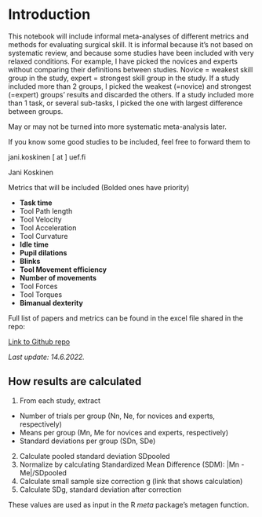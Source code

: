 
# Introduction

This notebook will include informal meta-analyses of different metrics and methods
for evaluating surgical skill. It is informal because it's not based on systematic review,
and because some studies have been included with very relaxed conditions. For example,
I have picked the novices and experts without comparing their definitions between studies. 
Novice = weakest skill group in the study, expert = strongest skill group in the study.
If a study included more than 2 groups, I picked the weakest (=novice) and strongest (=expert)
groups' results and discarded the others. If a study included more than 1 task, or several sub-tasks, I picked the one with largest difference between groups.

May or may not be turned into more systematic meta-analysis later.

If you know some good studies to be included, feel free to forward them to

jani.koskinen [ at ] uef.fi

Jani Koskinen

Metrics that will be included (Bolded ones have priority)

- **Task time**
- Tool Path length
- Tool Velocity
- Tool Acceleration
- Tool Curvature
- **Idle time**
- **Pupil dilations**
- **Blinks**
- **Tool Movement efficiency**
- **Number of movements**
- Tool Forces
- Tool Torques
- **Bimanual dexterity**

Full list of papers and metrics can be found in the excel file shared in the repo:

[Link to Github repo](https://github.com/jpkos/surg-meta)

*Last update: 14.6.2022.*


## How results are calculated

1. From each study, extract
  + Number of trials per group (Nn, Ne, for novices and experts, respectively)
  + Means per group (Mn, Me for novices and experts, respectively)
  + Standard deviations per group (SDn, SDe)
2. Calculate pooled standard deviation SDpooled
3. Normalize by calculating Standardized Mean Difference (SDM): |Mn - Me|/SDpooled
4. Calculate small sample size correction g (link that shows calculation)
5. Calculate SDg, standard deviation after correction

These values are used as input in the R *meta* package's metagen function.



